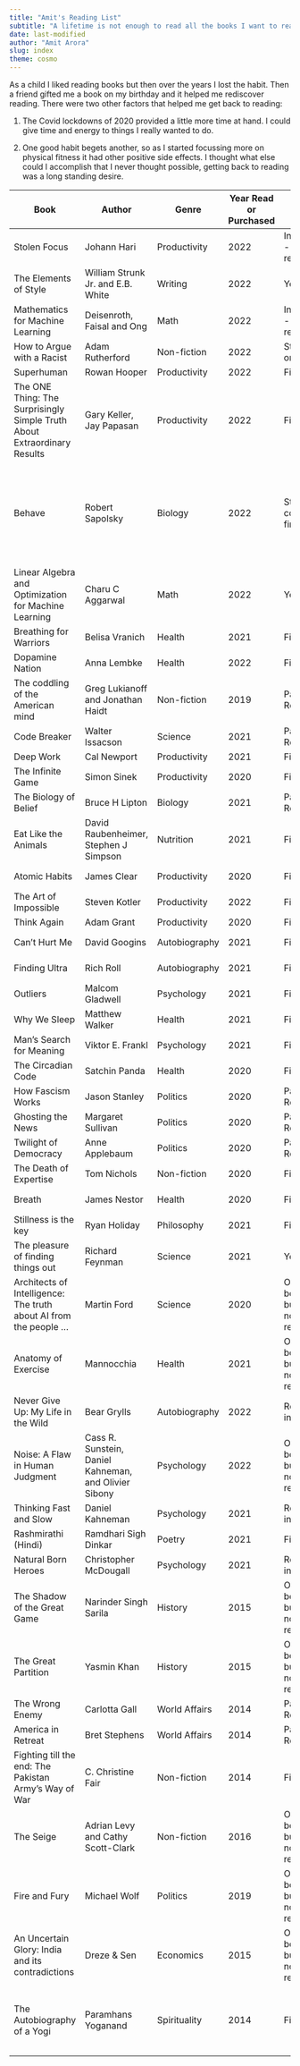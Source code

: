 ```yaml
---
title: "Amit's Reading List"
subtitle: "A lifetime is not enough to read all the books I want to read!" 
date: last-modified
author: "Amit Arora"
slug: index
theme: cosmo
---
```


As a child I liked reading books but then over the years I lost the habit. Then a friend gifted me a book on my birthday and it helped me rediscover reading. There were two other factors that helped me get back to reading:

1. The Covid lockdowns of 2020 provided a little more time at hand. I could give time and energy to things I really wanted to do.

1. One good  habit begets another, so as I started focussing more on physical fitness it had other positive side effects. I thought what else could I accomplish that I never thought possible, getting back to reading was a long standing desire.


|Book        |Author     |Genre|Year Read or Purchased|Reading Status              |Notes                                                                           |
|------------|-----------|-----|----------------------|----------------------------|--------------------------------------------------------------------------------|
|Stolen Focus|Johann Hari|Productivity|2022                  |In progress - currently reading|                                                                                |
|The Elements of Style|William Strunk Jr. and E.B. White|Writing|2022                  |Yet to start                |                                                                                |
|Mathematics for Machine Learning|Deisenroth, Faisal and Ong|Math |2022                  |In progress - currently reading|                                                                                |
|How to Argue with a Racist|Adam Rutherford|Non-fiction|2022                  |Started but on hold         |                                                                                |
|Superhuman  |Rowan Hooper|Productivity|2022                  |Finished                    |                                                                                |
|The ONE Thing: The Surprisingly Simple Truth About Extraordinary Results|Gary Keller, Jay Papasan|Productivity|2022                  |Finished                    |Very Highly Recommend                                                           |
|Behave      |Robert Sapolsky|Biology|2022                  |Started but could not finish|Great book but just too dense (easier to watch videos of the author on YouTube) |
|Linear Algebra and Optimization for Machine Learning|Charu C Aggarwal|Math |2022                  |Yet to start                |                                                                                |
|Breathing for Warriors|Belisa Vranich|Health|2021                  |Finished                    |                                                                                |
|Dopamine Nation|Anna Lembke|Health|2022                  |Finished                    |Highly recommend                                                                |
|The coddling of the American mind|Greg Lukianoff and Jonathan Haidt|Non-fiction|2019                  |Partially Read              |                                                                                |
|Code Breaker|Walter Issacson|Science|2021                  |Partially Read              |                                                                                |
|Deep Work   |Cal Newport|Productivity|2021                  |Finished                    |                                                                                |
|The Infinite Game|Simon Sinek|Productivity|2020                  |Finished                    |                                                                                |
|The Biology of Belief|Bruce H Lipton|Biology|2021                  |Partially Read              |                                                                                |
|Eat Like the Animals|David Raubenheimer, Stephen J Simpson|Nutrition|2021                  |Finished                    | Highly Recommend                                                               |
|Atomic Habits|James Clear|Productivity|2020                  |Finished                    |Very Highly Recommend                                                           |
|The Art of Impossible|Steven Kotler|Productivity|2022                  |Finished                    |                                                                                |
|Think Again |Adam Grant |Productivity|2020                  |Finished                    |                                                                                |
|Can't Hurt Me|David Googins|Autobiography|2021                  |Finished                    |Highly Recommend                                                                |
|Finding Ultra|Rich Roll  |Autobiography|2021                  |Finished                    |Highly Recommend                                                                |
|Outliers    |Malcom Gladwell|Psychology|2021                  |Finished                    |Highly Recommend                                                                |
|Why We Sleep|Matthew Walker|Health|2021                  |Finished                    |Very Highly Recommend                                                           |
|Man's Search for Meaning|Viktor E. Frankl|Psychology|2021                  |Finished                    |Very Highly Recommend                                                           |
|The Circadian Code|Satchin Panda|Health|2020                  |Finished                    |                                                                                |
|How Fascism Works|Jason Stanley|Politics|2020                  |Partially Read              |                                                                                |
|Ghosting the News|Margaret Sullivan|Politics|2020                  |Partially Read              |                                                                                |
|Twilight of Democracy|Anne Applebaum|Politics|2020                  |Partially Read              |                                                                                |
|The Death of Expertise|Tom Nichols|Non-fiction|2020                  |Finished                    |Highly Recommend                                                                |
|Breath      |James Nestor|Health|2020                  |Finished                    |Very Highly Recommend                                                           |
|Stillness is the key|Ryan Holiday|Philosophy|2021                  |Finished                    |Very Highly Recommend                                                           |
|The pleasure of finding things out|Richard Feynman|Science|2021                  |Yet to start                |                                                                                |
|Architects of Intelligence: The truth about AI from the people ...|Martin Ford|Science|2020                  |On the bookshelf, but probably not gonna read|                                                                                |
|Anatomy of Exercise|Mannocchia |Health|2021                  |On the bookshelf, but probably not gonna read|                                                                                |
|Never Give Up: My Life in the Wild|Bear Grylls|Autobiography|2022                  |Read intermittently         |                                                                                |
|Noise: A Flaw in Human Judgment|Cass R. Sunstein, Daniel Kahneman, and Olivier Sibony|Psychology|2022                  |On the bookshelf, but probably not gonna read|                                                                                |
|Thinking Fast and Slow|Daniel Kahneman|Psychology|2021                  |Read intermittently         |Highly Recommend                                                                |
|Rashmirathi (Hindi)|Ramdhari Sigh Dinkar|Poetry|2021                  |Finished                    |Very Highly Recommend                                                           |
|Natural Born Heroes|Christopher McDougall|Psychology|2021                  |Read intermittently         |                                                                                |
|The Shadow of the Great Game|Narinder Singh Sarila|History|2015                  |On the bookshelf, but probably not gonna read|                                                                                |
|The Great Partition|Yasmin Khan|History|2015                  |On the bookshelf, but probably not gonna read|                                                                                |
|The Wrong Enemy|Carlotta Gall|World Affairs|2014                  |Partially Read              |                                                                                |
|America in Retreat|Bret Stephens|World Affairs|2014                  |Partially Read              |                                                                                |
|Fighting till the end: The Pakistan Army's Way of War|C. Christine Fair|Non-fiction|2014                  |Finished                    |                                                                                |
|The Seige   |Adrian Levy and Cathy Scott-Clark |Non-fiction|2016                  |On the bookshelf, but probably not gonna read|                                                                                |
|Fire and Fury|Michael Wolf|Politics|2019                  |On the bookshelf, but probably not gonna read|                                                                                |
|An Uncertain Glory: India and its contradictions|Dreze & Sen|Economics|2015                  |On the bookshelf, but probably not gonna read|                                                                                |
|The Autobiography of a Yogi|Paramhans Yoganand|Spirituality|2014                  |Finished                    |The only book that I have read more than once, cover to cover.                  |


